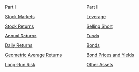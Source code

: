 :::: {.columns}

::: {.column width=50} 
Part I

[Stock Markets](b01-stock-market.html)

[Stock Returns](b01-stock-returns.html)

[Annual Returns](b02-annual-returns.html)

[Daily Returns](b03-daily-returns.html)

[Geometric Average Returns](b04-geometric-average-returns.html)

[Long-Run Risk](b05-long-run-risks.html)
:::

::: {.column width=50}
Part II

[Leverage](c01-leverage.html)

[Selling Short](d04-short-sales.html)

[Funds](c01-funds.html)

[Bonds](c02-bonds.html)

[Bond Prices and Yields](c03-bond-prices-and-yields.html)

[Other Assets](c04-other-assets.html)



:::

::::
